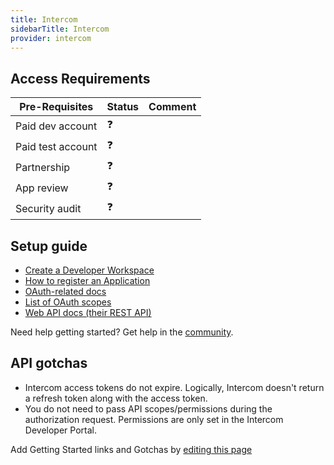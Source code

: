 ```yaml
---
title: Intercom
sidebarTitle: Intercom
provider: intercom
---
```



<Overview />
<PreBuiltTooling provider={providers[pageMetadata.provider]} />
<PreBuiltUseCases />

## Access Requirements
| Pre-Requisites | Status | Comment|
| - | - | - |
| Paid dev account | ❓ |  |
| Paid test account | ❓ |  |
| Partnership | ❓ | |
| App review | ❓ |  |
| Security audit | ❓ | |



## Setup guide

-   [Create a Developer Workspace](https://app.intercom.com/a/developer-signup)
-   [How to register an Application](https://developers.intercom.com/building-apps/docs/setting-up-oauth)
-   [OAuth-related docs](https://developers.intercom.com/building-apps/docs/setting-up-oauth)
-   [List of OAuth scopes](https://developers.intercom.com/building-apps/docs/oauth-scopes)
-   [Web API docs (their REST API)](https://developers.intercom.com/building-apps/docs/rest-apis)

<Tip>Need help getting started? Get help in the [community](https://nango.dev/slack).</Tip>

## API gotchas

-   Intercom access tokens do not expire. Logically, Intercom doesn't return a refresh token along with the access token.
-   You do not need to pass API scopes/permissions during the authorization request. Permissions are only set in the Intercom Developer Portal.

<Note>Add Getting Started links and Gotchas by [editing this page](https://github.com/nangohq/nango/tree/master/docs-v2/integrations/all/intercom.mdx)</Note>
